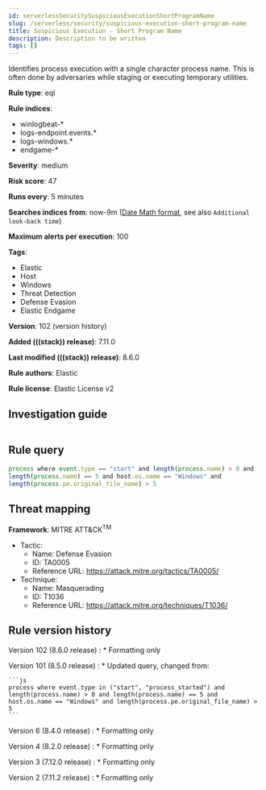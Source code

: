 ```yaml
---
id: serverlessSecuritySuspiciousExecutionShortProgramName
slug: /serverless/security/suspicious-execution-short-program-name
title: Suspicious Execution - Short Program Name
description: Description to be written
tags: []
---
```


<div id="suspicious-execution-short-program-name"></div>

Identifies process execution with a single character process name. This is often done by adversaries while staging or executing temporary utilities.

**Rule type**: eql

**Rule indices**:

* winlogbeat-*
* logs-endpoint.events.*
* logs-windows.*
* endgame-*

**Severity**: medium

**Risk score**: 47

**Runs every**: 5 minutes

**Searches indices from**: now-9m ([Date Math format](((ref))/common-options.html#date-math), see also <DocLink id="serverlessSecurityRulesUiCreate" section="set-the-rules-schedule">`Additional look-back time`</DocLink>)

**Maximum alerts per execution**: 100

**Tags**:

* Elastic
* Host
* Windows
* Threat Detection
* Defense Evasion
* Elastic Endgame

**Version**: 102 (<DocLink id="serverlessSecuritySuspiciousExecutionShortProgramName" section="rule-version-history">version history</DocLink>)

**Added (((stack)) release)**: 7.11.0

**Last modified (((stack)) release)**: 8.6.0

**Rule authors**: Elastic

**Rule license**: Elastic License v2

## Investigation guide

```markdown

```

## Rule query

```js
process where event.type == "start" and length(process.name) > 0 and
length(process.name) == 5 and host.os.name == "Windows" and
length(process.pe.original_file_name) > 5
```

## Threat mapping

**Framework**: MITRE ATT&CK<sup>TM</sup>

* Tactic:
    * Name: Defense Evasion
    * ID: TA0005
    * Reference URL: https://attack.mitre.org/tactics/TA0005/
* Technique:
    * Name: Masquerading
    * ID: T1036
    * Reference URL: https://attack.mitre.org/techniques/T1036/

<div id="suspicious-execution-short-program-name-history"></div>

## Rule version history

Version 102 (8.6.0 release) 
    : * Formatting only

Version 101 (8.5.0 release) 
    : * Updated query, changed from:

    ```js
    process where event.type in ("start", "process_started") and
    length(process.name) > 0 and length(process.name) == 5 and
    host.os.name == "Windows" and length(process.pe.original_file_name) >
    5
    ```

Version 6 (8.4.0 release) 
    : * Formatting only

Version 4 (8.2.0 release) 
    : * Formatting only

Version 3 (7.12.0 release) 
    : * Formatting only

Version 2 (7.11.2 release) 
    : * Formatting only

